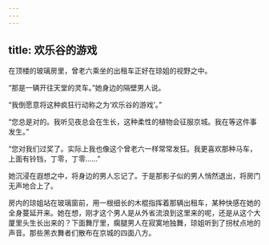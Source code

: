 ```yaml
---
---
---
```

title: 欢乐谷的游戏
---




在顶楼的玻璃房里，曾老六乘坐的出租车正好在琼姐的视野之中。

“那是一辆开往天堂的灵车。”她身边的隔壁男人说。

“我倒愿意将这种疯狂行动称之为‘欢乐谷的游戏’。”

“您总是对的。我听见夜总会在生长，这种柔性的植物会征服京城。我在等这件事发生。”

“您对我们过奖了。实际上我也像这个曾老六一样常常发狂。我更喜欢那种马车，上面有铃铛，丁零，丁零……”

她沉浸在遐想之中，将身边的男人忘记了。于是那影子似的男人悄然退出，将房门无声地合上了。

房内的琼姐站在玻璃窗前，用一根细长的木棍指挥着那辆出租车，某种快感在她的全身蔓延开来。她在想，刚才这个男人是从外省流浪到这里来的呢，还是从这个大厦里头生长出来的？下面舞厅里，瘸腿男人在寂寞地独舞，琼姐听到了拐杖点地的声音。那些黑衣舞者们散布在京城的四面八方。
